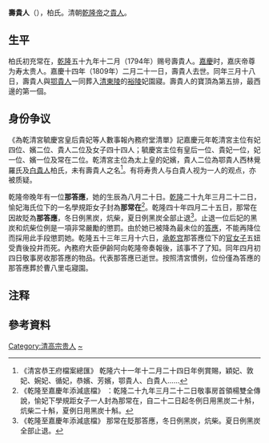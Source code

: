 '''壽貴人'''（{{bd|18世纪|？|1809年}}），柏氏。清朝[[乾隆帝|乾隆帝]]之[[貴人|貴人]]。

==生平==

柏氏初充常在，[[乾隆|乾隆]]五十九年十二月（1794年）赐号壽貴人。[[嘉慶|嘉慶]]时，嘉庆帝尊为寿太贵人。嘉慶十四年（1809年）二月二十一日，壽貴人去世{{NoteTag|1938年版《[[爱新觉罗宗谱|爱新觉罗宗谱]]·[[星源集庆|星源集庆]]》（页六九）寿贵人柏氏，初充常在，乾隆五十九年十二月赐号为寿贵人，嘉庆时尊为寿太贵人。嘉庆十四年己巳二月二十一日卒。}}{{NoteTag|name=ab1|相关原文<ref>{{Cite web |url=https://www.thepaper.cn/newsDetail_forward_9486151 |title=宫苑杂谈｜乾隆嫔妃中的民女们：她们是如何进宫的？ |accessdate=2018-08-25 |author=黄丽君 |date=2020-10-09 |work=责任编辑：彭珊珊，校对：丁晓 |publisher=澎湃新闻 |language=Zh-hans |archive-date=2021-10-20 |archive-url=https://web.archive.org/web/20211020092755/https://www.thepaper.cn/newsDetail_forward_9486151 |dead-url=no }}</ref>：“寿贵人柏氏，初充常在，乾隆五十九年十二月赐号寿贵人，嘉庆时仁宗尊为寿太贵人。十四年己巳二月二十一日卒。本文讨论的七名嫔妃中[……]需要辨析的是郭成康讨论的明贵人是否就是后来的芳妃，怡嫔之妹是否等同寿贵人？此外，赵玉敏将同为柏姓的寿贵人视为怡嫔之妹，但此说恐怕还要更多的验证[……]”。节选自黄丽君《乾隆皇帝的民人嫔妃》<ref>{{Cite journal
|last =
|first =
|author =黃麗君
|coauthors =
|date =2020
|year =
|month =
|title =《乾隆皇帝的民人嬪妃》
|journal =新史學
|volume =
|issue =2020年第三十一期第4卷
|pages =
|publisher =新史學雜誌社
|location =臺北市
|issn =1023-2249
|pmid =
|doi =
|bibcode =
|oclc =
|id =
|url =http://www.mh.sinica.edu.tw/PGPublication_Detail.aspx?tmid=3&mid=46&pubid=750&majorTypeCode=2&minorTypeCode=3&major=2&minor=3
|language =Zh-hant
|access-date =2021-10-19
|archive-date =2021-10-19
|archive-url =https://web.archive.org/web/20211019145947/http://www.mh.sinica.edu.tw/PGPublication_Detail.aspx?tmid=3&mid=46&pubid=750&majorTypeCode=2&minorTypeCode=3&major=2&minor=3
|dead-url =no
}}</ref>。}}。同年三月十八日，壽貴人與[[鄂貴人_(乾隆帝)|鄂貴人]]一同葬入[[清東陵|清東陵]]的[[清裕陵|裕陵]]妃園寢。壽貴人的寶頂為第五排，最西邊的第一個。

== 身份争议 ==

《為乾清宮毓慶宮皇后貴妃等人數事報內務府堂清單》記嘉慶元年乾清宮主位有妃四位、嬪二位、貴人二位及女子四十四人；毓慶宮主位有皇后一位、貴妃一位，妃一位、嬪一位及常在二位。乾清宮主位為太上皇的妃嬪，貴人二位為鄂貴人西林覺羅氏及[[白貴人|白貴人]]柏氏，未有壽貴人之名<ref>《清宮恭王府檔案總匯》 乾隆六十一年十二月二十四日年例賞賜，穎妃、敦妃、婉妃、循妃，恭嬪、芳嬪，鄂貴人、白貴人......</ref>。有将寿贵人与白貴人视为一人的观点，亦被质疑{{NoteTag|name=ab1}}。

乾隆帝晚年有一位'''那答應'''，她的生辰為八月二十日。[[乾隆|乾隆]]二十九年三月二十二日，愉妃海氏位下的一名學規距女子封為'''那常在'''<ref> 《乾隆至嘉慶年添減底檔》 ：乾隆二十九年三月二十二日敬事房首領楊雙全傳說，愉妃下學規距女子一人封為那常在，自二十二日起冬例日用黑炭二十斛，炕柴二十斛，夏例日用黑炭十斛。</ref>。乾隆四十年四月二十五日，那常在因故貶為'''那答應'''，冬日例黑炭，炕柴，夏日例黑炭全部止退<ref> 《乾隆至嘉慶年添減底檔》 那常在貶那答應，冬日例黑炭，炕柴。夏日例黑炭全部止退。 </ref>。止退一位后妃的黑炭和炕柴位例是一項非常嚴勵的懲罰。由於她已被降為最未位的[[答應|答應]]，不能再降位而採用此手段懲罰她。乾隆五十三年三月十六日，[[承乾宫|承乾宫]]那答應位下的[[官女子|官女子]]五妞受責後投井而死。內務府大臣伊齡阿向乾隆帝奏報後，該事不了了知。同年四月初四日敬事房收那答應的物品。代表那答應已逝世。按照清宮慣例，位份僅為答應的那答應葬於曹八里屯寢園{{NoteTag|乾隆帝的祥答應、莞答應、采答應亦葬於此地。}}。

== 注释 ==
{{NoteFoot}}

==參考資料==
{{reflist}}
{{清高宗皇室}}
[[Category:清高宗贵人|Category:清高宗贵人]]
[[Category:柏姓|~]]